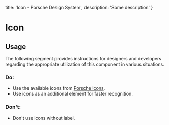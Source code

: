 
  title: 'Icon - Porsche Design System',
  description: 'Some description'
}

# Icon <ComponentStatus tagName="p-icon"></ComponentStatus>

<TableOfContents headings={[]} />

## Usage

The following segment provides instructions for designers and developers regarding the appropriate utilization of this
component in various situations.

### Do:

- Use the available icons from [Porsche Icons](https://icons.porsche.com).
- Use icons as an additional element for faster recognition.

### Don't:

- Don't use icons without label.
